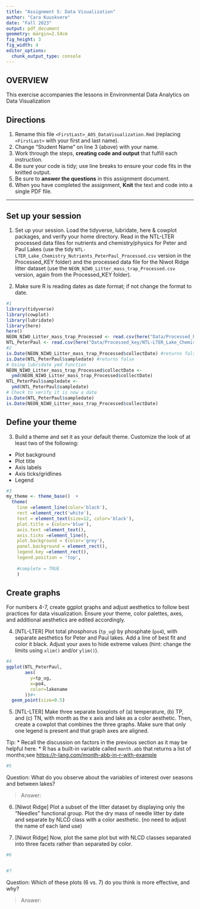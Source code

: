 ```yaml
---
title: "Assignment 5: Data Visualization"
author: "Cara Kuuskvere"
date: "Fall 2023"
output: pdf_document
geometry: margin=2.54cm
fig_height: 3
fig_width: 4
editor_options: 
  chunk_output_type: console
---
```


## OVERVIEW

This exercise accompanies the lessons in Environmental Data Analytics on Data Visualization 

## Directions
1.  Rename this file `<FirstLast>_A05_DataVisualization.Rmd` (replacing `<FirstLast>` with your first and last name).
2. Change "Student Name" on line 3 (above) with your name.
3. Work through the steps, **creating code and output** that fulfill each instruction.
4. Be sure your code is tidy; use line breaks to ensure your code fits in the knitted output.
5. Be sure to **answer the questions** in this assignment document.
6. When you have completed the assignment, **Knit** the text and code into a single PDF file.

---

## Set up your session 

1. Set up your session. Load the tidyverse, lubridate, here & cowplot packages, and verify your home directory. Read in the NTL-LTER processed data files for nutrients and chemistry/physics for Peter and Paul Lakes (use the tidy `NTL-LTER_Lake_Chemistry_Nutrients_PeterPaul_Processed.csv` version in the Processed_KEY folder) and the processed data file for the Niwot Ridge litter dataset (use the `NEON_NIWO_Litter_mass_trap_Processed.csv` version, again from the Processed_KEY folder). 

2. Make sure R is reading dates as date format; if not change the format to date.

```r
#1 
library(tidyverse)
library(cowplot)
library(lubridate)
library(here)
here()
NEON_NIWO_Litter_mass_trap_Processed <- read.csv(here("Data/Processed_key/NEON_NIWO_Litter_mass_trap_Processed.csv"), stringsAsFactors = TRUE)
NTL_PeterPaul <- read.csv(here("Data/Processed_key/NTL-LTER_Lake_Chemistry_Nutrients_PeterPaul_Processed.csv"), stringsAsFactors = TRUE)
#2 
is.Date(NEON_NIWO_Litter_mass_trap_Processed$collectDate) #returns false
is.Date(NTL_PeterPaul$sampledate) #returns false
# Using lubridate ymd function
NEON_NIWO_Litter_mass_trap_Processed$collectDate <- 
  ymd(NEON_NIWO_Litter_mass_trap_Processed$collectDate)
NTL_PeterPaul$sampledate <-
  ymd(NTL_PeterPaul$sampledate)
# Check to verify it is now a date
is.Date(NTL_PeterPaul$sampledate)
is.Date(NEON_NIWO_Litter_mass_trap_Processed$collectDate)
```
## Define your theme
3. Build a theme and set it as your default theme. Customize the look of at least two of the following: 
 * Plot background
 * Plot title
 * Axis labels
 * Axis ticks/gridlines
 * Legend

```r
#3
my_theme <- theme_base()  + 
  theme(
    line =element_line(color='black'),
    rect =element_rect('white'),
    text = element_text(size=12, color='black'),
    plot.title = (color='blue'),
    axis.text =element_text(),
    axis.ticks =element_line(),
    plot.background = (color='grey'),
    panel.background = element_rect(),
    legend.key =element_rect(),
    legend.position = 'top',
    
    #complete = TRUE
    )
```

## Create graphs
For numbers 4-7, create ggplot graphs and adjust aesthetics to follow best practices for data visualization. Ensure your theme, color palettes, axes, and additional aesthetics are edited accordingly.

4. [NTL-LTER] Plot total phosphorus (`tp_ug`) by phosphate (`po4`), with separate aesthetics for Peter and Paul lakes. Add a line of best fit and color it black. Adjust your axes to hide extreme values (hint: change the limits using `xlim()` and/or `ylim()`).

```r
#4 
ggplot(NTL_PeterPaul,
       aes(
         y=tp_ug,
         x=po4,
         color=lakename
       ))#+
  geom_point(size=0.5)

```


5. [NTL-LTER] Make three separate boxplots of (a) temperature, (b) TP, and (c) TN, with month as the x axis and lake as a color aesthetic. Then, create a cowplot that combines the three graphs. Make sure that only one legend is present and that graph axes are aligned. 

Tip:
* Recall the discussion on factors in the previous section as it may be helpful here. 
* R has a built-in variable called `month.abb` that returns a list of months;see <https://r-lang.com/month-abb-in-r-with-example>

```r
#5 

```

Question: What do you observe about the variables of interest over seasons and between lakes? 

> Answer: 

6. [Niwot Ridge] Plot a subset of the litter dataset by displaying only the "Needles" functional group. Plot the dry mass of needle litter by date and separate by NLCD class with a color aesthetic. (no need to adjust the name of each land use)

7. [Niwot Ridge] Now, plot the same plot but with NLCD classes separated into three facets rather than separated by color. 

```r
#6


#7


```
Question: Which of these plots (6 vs. 7) do you think is more effective, and why? 

> Answer: